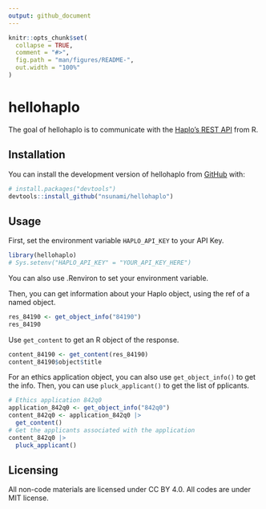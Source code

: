 ```yaml
---
output: github_document
---
```


<!-- README.md is generated from README.Rmd. Please edit that file -->

```r
knitr::opts_chunk$set(
  collapse = TRUE,
  comment = "#>",
  fig.path = "man/figures/README-",
  out.width = "100%"
)
```

# hellohaplo

<!-- badges: start -->
<!-- badges: end -->

The goal of hellohaplo is to communicate with the [Haplo's REST API](https://docs.haplo.org/rest-api) from R.


## Installation

You can install the development version of hellohaplo from [GitHub](https://github.com/) with:

``` r
# install.packages("devtools")
devtools::install_github("nsunami/hellohaplo")
```

## Usage

First, set the environment variable `HAPLO_API_KEY` to your API Key.

```r
library(hellohaplo)
# Sys.setenv("HAPLO_API_KEY" = "YOUR_API_KEY_HERE")
```

You can also use .Renviron to set your environment variable.

Then, you can get information about your Haplo object, using the ref of a named object.

```r
res_84190 <- get_object_info("84190")
res_84190
```

Use `get_content` to get an R object of the response. 

```r
content_84190 <- get_content(res_84190)
content_84190$object$title
```

For an ethics application object, you can also use `get_object_info()` to get the info. Then, you can use `pluck_applicant()` to get the list of pplicants.


```r
# Ethics application 842q0
application_842q0 <- get_object_info("842q0")
content_842q0 <- application_842q0 |>
  get_content()
# Get the applicants associated with the application
content_842q0 |> 
  pluck_applicant()
```

## Licensing

All non-code materials are licensed under CC BY 4.0. All codes are under MIT license. 
